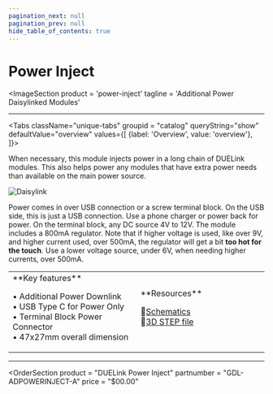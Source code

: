 ```yaml
---
pagination_next: null
pagination_prev: null
hide_table_of_contents: true
---
```



# Power Inject

<ImageSection
    product = 'power-inject'
    tagline = 'Additional Power Daisylinked Modules'
></ImageSection>

---

<Tabs className="unique-tabs" groupid = "catalog" queryString="show" defaultValue="overview"
  values={[
    {label: 'Overview', value: 'overview'},
  ]}>

<TabItem value="overview">

When necessary, this module injects power in a long chain of DUELink modules. This also helps power any modules that have extra power needs than available on the main power source.

![Daisylink](pathname:///img/daisylink.png)

Power comes in over USB connection or a screw terminal block. On the USB side, this is just a USB connection. Use a phone charger or power back for power. On the terminal block, any DC source 4V to 12V. The module includes a 800mA regulator. Note that if higher voltage is used, like over 9V, and higher current used, over 500mA, the regulator will get a bit **too hot for the touch**. Use a lower voltage source, under 6V,  when needing higher currents, over 500mA.

<table><td width='50%'>
**Key features**

• Additional Power Downlink<br/>
• USB Type C for Power Only<br/>
• Terminal Block Power Connector<br/>
• 47x27mm overall dimension<br/>

</td><td width='50%'>
**Resources**

📄[Schematics](pathname:///sch/gdl-adpowerinject-a.pdf)<br/>
🔩[3D STEP file](pathname:///3d/gdl-adpowerinject-a.step)<br/>

</td></table>
</TabItem>
</Tabs>

---

<OrderSection
    product = "DUELink Power Inject"
    partnumber = "GDL-ADPOWERINJECT-A"
    price = "$00.00"
></OrderSection>
